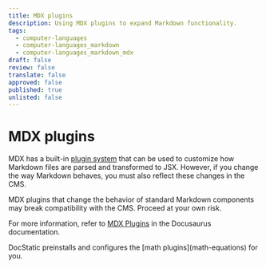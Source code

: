 ```yaml
---
title: MDX plugins
description: Using MDX plugins to expand Markdown functionality.
tags:
  - computer-languages
  - computer-languages_markdown
  - computer-languages_markdown_mdx
draft: false
review: false
translate: false
approved: false
published: true
unlisted: false
---
```


# MDX plugins

MDX has a built-in [plugin system](https://mdxjs.com/advanced/plugins/) that can be used to customize how Markdown files are parsed and transformed to JSX. However, if you change the way Markdown behaves, you must also reflect these changes in the CMS.

<Admonition type="danger" title="Warning">
  MDX plugins that change the behavior of standard Markdown components may break compatibility with the CMS. Proceed at your own risk.
</Admonition>

For more information, refer to [MDX Plugins](https://docusaurus.io/docs/markdown-features/plugins) in the Docusaurus documentation.

<Admonition type="note" title="Note">
  DocStatic preinstalls and configures the [math plugins](math-equations) for you.
</Admonition>

